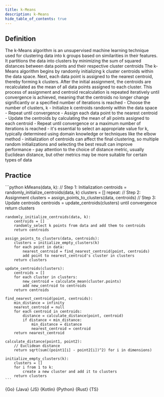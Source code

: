 ```yaml
---
title: k-Means
description: k-Means
hide_table_of_contents: true
---
```





## Definition

<Tabs>
  <TabItem value="definition" label="Definition">
    The k-Means algorithm is an unsupervised machine learning technique used for clustering data into k groups based on similarities in their features. It partitions the data into clusters by minimizing the sum of squared distances between data points and their respective cluster centroids
  </TabItem>
  <TabItem value="how" label="Explanation">
    The k-Means algorithm begins by randomly initializing k cluster centroids within the data space. Next, each data point is assigned to the nearest centroid, thereby forming k clusters. After the initial assignment, the centroids are recalculated as the mean of all data points assigned to each cluster. This process of assignment and centroid recalculation is repeated iteratively until convergence is achieved, meaning that the centroids no longer change significantly or a specified number of iterations is reached
  </TabItem>
  <TabItem value="guidance" label="Guidance">
    - Choose the number of clusters, k
    - Initialize k centroids randomly within the data space
    - Repeat until convergence
      - Assign each data point to the nearest centroid
      - Update the centroids by calculating the mean of all points assigned to each centroid
    - Repeat until convergence or a maximum number of iterations is reached
  </TabItem>
  <TabItem value="tips" label="Tips">
    - it's essential to select an appropriate value for k, typically determined using domain knowledge or techniques like the elbow method
    - initialization of centroids can affect the final clustering, so multiple random initializations and selecting the best result can improve performance
    - pay attention to the choice of distance metric, usually Euclidean distance, but other metrics may be more suitable for certain types of data
  </TabItem>
</Tabs>

## Practice

<Tabs>
  <TabItem value="practice" label="Practice">
    ```python
    kMeans(data, k):
        // Step 1: Initialization
        centroids = randomly_initialize_centroids(data, k)
        clusters = []
        repeat:
            // Step 2: Assignment
            clusters = assign_points_to_clusters(data, centroids)
            // Step 3: Update centroids
            centroids = update_centroids(clusters)
        until convergence
        return clusters

    randomly_initialize_centroids(data, k):
        centroids = []
        randomly_select k points from data and add them to centroids
        return centroids

    assign_points_to_clusters(data, centroids):
        clusters = initialize_empty_clusters(k)
        for each point in data:
            nearest_centroid = find_nearest_centroid(point, centroids)
            add point to nearest_centroid's cluster in clusters
        return clusters

    update_centroids(clusters):
        centroids = []
        for each cluster in clusters:
            new_centroid = calculate_mean(cluster.points)
            add new_centroid to centroids
        return centroids

    find_nearest_centroid(point, centroids):
        min_distance = infinity
        nearest_centroid = null
        for each centroid in centroids:
            distance = calculate_distance(point, centroid)
            if distance < min_distance:
                min_distance = distance
                nearest_centroid = centroid
        return nearest_centroid

    calculate_distance(point1, point2):
        // Euclidean distance
        return sqrt(sum((point1[i] - point2[i])^2) for i in dimensions)

    initialize_empty_clusters(k):
        clusters = []
        for i from 1 to k:
            create a new cluster and add it to clusters
        return clusters
    ```
  </TabItem>
  <TabItem value="solution" label="Solution">
    <Tabs queryString="code">
      <TabItem
        value="go"
        label=""
        attributes={{ title: "Go Lang", className: "code_lang go m" }}
      >
        <CodeBlock language="go">{Go}</CodeBlock>
      </TabItem>
      <TabItem
        value="java"
        label=""
        attributes={{ title: "Java", className: "code_lang java m" }}
      >
        <CodeBlock language="java">{Java}</CodeBlock>
      </TabItem>
      <TabItem
        value="js"
        label=""
        attributes={{ title: "JavaScript", className: "code_lang js m" }}
      >
        <CodeBlock language="js">{JS}</CodeBlock>
      </TabItem>
      <TabItem
        value="kotlin"
        label=""
        attributes={{ title: "Kotlin", className: "code_lang kotlin m" }}
      >
        <CodeBlock language="kotlin">{Kotlin}</CodeBlock>
      </TabItem>
      <TabItem
        value="python"
        label=""
        attributes={{ title: "Python", className: "code_lang python m" }}
      >
        <CodeBlock language="python">{Python}</CodeBlock>
      </TabItem>
      <TabItem
        value="rust"
        label=""
        attributes={{ title: "Rust", className: "code_lang rust m" }}
      >
        <CodeBlock language="rust">{Rust}</CodeBlock>
      </TabItem>
      <TabItem
        value="ts"
        label=""
        attributes={{ title: "TypeScript", className: "code_lang ts m" }}
      >
        <CodeBlock language="ts">{TS}</CodeBlock>
      </TabItem>
    </Tabs>
  </TabItem>
</Tabs>

